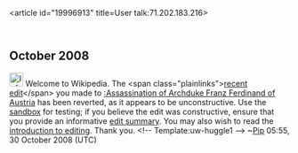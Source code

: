 <article id="19996913" title=User talk:71.202.183.216>
	<talkpage id="19996913" title="User talk:71.202.183.216">

== October 2008 ==

[[Image:Information.png|25px]] Welcome to Wikipedia. The &lt;span class=&quot;plainlinks&quot;&gt;[http://en.wikipedia.org/wiki/Assassination+of+Archduke+Franz+Ferdinand+of+Austria?diff=248564271 recent edit]&lt;/span&gt; you made to [[:Assassination of Archduke Franz Ferdinand of Austria]] has been reverted, as it appears to be unconstructive. Use the [[Wikipedia:Sandbox|sandbox]] for testing; if you believe the edit was constructive, ensure that you provide an informative [[Help:Edit summary|edit summary]]. You may also wish to read the [[Wikipedia:Introduction|introduction to editing]]. Thank you. &lt;!-- Template:uw-huggle1 --&gt; ~[[User:Pip2andahalf|Pip]] 05:55, 30 October 2008 (UTC)
	</talkpage>
</article>
